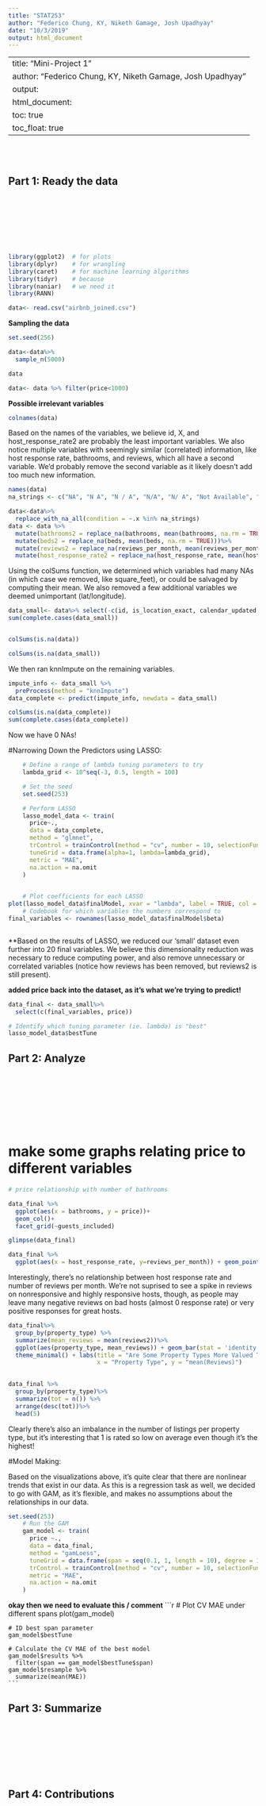 ```yaml
---
title: "STAT253"
author: "Federico Chung, KY, Niketh Gamage, Josh Upadhyay"
date: "10/3/2019"
output: html_document
---
```

---
title: "Mini-Project 1"
author: "Federico Chung, KY, Niketh Gamage, Josh Upadhyay"
output: 
  html_document:
    toc: true
    toc_float: true
---




\
\



## Part 1: Ready the data


\
\
\
\
\
\

```r
library(ggplot2)  # for plots
library(dplyr)    # for wrangling
library(caret)    # for machine learning algorithms
library(tidyr)    # because
library(naniar)   # we need it 
library(RANN)
```


```r
data<- read.csv("airbnb_joined.csv")

```


**Sampling the data**
```r
set.seed(256)

data<-data%>%
  sample_n(5000)

data

data<- data %>% filter(price<1000)

```

**Possible irrelevant variables**
```r
colnames(data)
```

Based on the names of the variables, we believe id, X, and host_response_rate2 are probably the least important variables. We also notice multiple variables with seemingly similar (correlated) information, like host response rate, bathrooms, and reviews, which all have a second variable. We'd probably remove the second variable as it likely doesn't add too much new information. 


```r
names(data)
na_strings <- c("NA", "N A", "N / A", "N/A", "N/ A", "Not Available", "NOt available")

data<-data%>%
  replace_with_na_all(condition = ~.x %in% na_strings)
data <- data %>%
  mutate(bathrooms2 = replace_na(bathrooms, mean(bathrooms, na.rm = TRUE)))%>%
  mutate(beds2 = replace_na(beds, mean(beds, na.rm = TRUE)))%>%
  mutate(reviews2 = replace_na(reviews_per_month, mean(reviews_per_month, na.rm = TRUE)))%>%
  mutate(host_response_rate2 = replace_na(host_response_rate, mean(host_response_rate, na.rm = TRUE)))
```


Using the colSums function, we determined which variables had many NAs (in which case we removed, like square_feet), or could be salvaged by computing their mean. We also removed a few additional variables we deemed unimportant (lat/longitude).

```r


data_small<- data%>% select(-c(id, is_location_exact, calendar_updated, latitude, longitude, square_feet))
sum(complete.cases(data_small))


colSums(is.na(data))

colSums(is.na(data_small))

```


We then ran knnImpute on the remaining variables. 
```r
impute_info <- data_small %>%
  preProcess(method = "knnImpute")
data_complete <- predict(impute_info, newdata = data_small) 

```

```r
colSums(is.na(data_complete))
sum(complete.cases(data_complete))
```

Now we have 0 NAs!

#Narrowing Down the Predictors using LASSO: 
```r
    # Define a range of lambda tuning parameters to try
    lambda_grid <- 10^seq(-3, 0.5, length = 100)

    # Set the seed
    set.seed(253)

    # Perform LASSO
    lasso_model_data <- train(
      price~.,
      data = data_complete,
      method = "glmnet",
      trControl = trainControl(method = "cv", number = 10, selectionFunction = "best"),
      tuneGrid = data.frame(alpha=1, lambda=lambda_grid),
      metric = "MAE",
      na.action = na.omit
    )
    
```
    
```r
    # Plot coefficients for each LASSO
plot(lasso_model_data$finalModel, xvar = "lambda", label = TRUE, col = rainbow(20))
    # Codebook for which variables the numbers correspond to
final_variables <- rownames(lasso_model_data$finalModel$beta)



``` 


**Based on the results of LASSO, we reduced our 'small' dataset even further into 20 final variables. We believe this dimensionality reduction was necessary to reduce computing power, and also remove unnecessary or correlated variables (notice how reviews has been removed, but reviews2 is still present). 


**added price back into the dataset, as it's what we're trying to predict!**
```r
data_final <- data_small%>%
  select(c(final_variables, price))


```

    
```r
# Identify which tuning parameter (ie. lambda) is "best" 
lasso_model_data$bestTune
``` 

## Part 2: Analyze


\
\
\
\
\
\



# make some graphs relating price to different variables

```r
# price relationship with number of bathrooms

data_final %>%
  ggplot(aes(x = bathrooms, y = price))+
  geom_col()+
  facet_grid(~guests_included)
```




```r
glimpse(data_final)

data_final %>%
  ggplot(aes(x = host_response_rate, y=reviews_per_month)) + geom_point()
```
Interestingly, there's no relationship between host response rate and number of reviews per month. We're not suprised to see a spike in reviews on nonresponsive and highly responsive hosts, though, as people may leave many negative reviews on bad hosts (almost 0 response rate) or very positive responses for great hosts. 


```r
data_final%>%
  group_by(property_type) %>%
  summarize(mean_reviews = mean(reviews2))%>%
  ggplot(aes(property_type, mean_reviews)) + geom_bar(stat = 'identity') + 
  theme_minimal() + labs(title = "Are Some Property Types More Valued Than Others?",
                         x = "Property Type", y = "mean(Reviews)")
  
```

```r
data_final %>%
  group_by(property_type)%>%
  summarize(tot = n()) %>%
  arrange(desc(tot))%>%
  head(5)
```
Clearly there's also an imbalance in the number of listings per property type, but it's interesting that 1 is rated so low on average even though it's the highest!


#Model Making:

Based on the visualizations above, it's quite clear that there are nonlinear trends that exist in our data. As this is a regression task as well, we decided to go with GAM, as it's flexible, and makes no assumptions about the relationships in our data. 

```r
set.seed(253)
    # Run the GAM
    gam_model <- train(
      price ~.,
      data = data_final,
      method = "gamLoess",
      tuneGrid = data.frame(span = seq(0.1, 1, length = 10), degree = 1),
      trControl = trainControl(method = "cv", number = 10, selectionFunction = "best"),
      metric = "MAE",
      na.action = na.omit
    )
```



**okay then we need to evaluate this / comment**
    ```r
    # Plot CV MAE under different spans
    plot(gam_model)
    
    # ID best span parameter
    gam_model$bestTune
    
    # Calculate the CV MAE of the best model
    gam_model$results %>% 
      filter(span == gam_model$bestTune$span)
    gam_model$resample %>% 
      summarize(mean(MAE))
    ```




## Part 3: Summarize




\
\
\
\
\
\



## Part 4: Contributions



